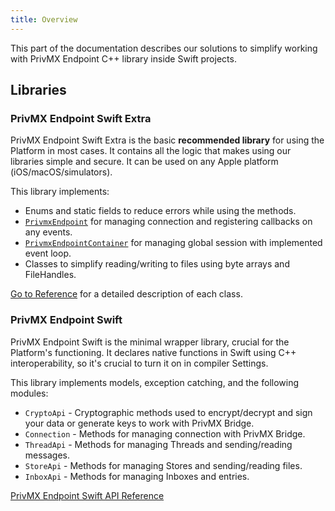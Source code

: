 ```yaml
---
title: Overview
---
```


This part of the documentation describes our solutions to simplify working with PrivMX Endpoint C++ library inside Swift projects.

## Libraries

### PrivMX Endpoint Swift Extra

PrivMX Endpoint Swift Extra is the basic **recommended library** for using the Platform in most cases. 
It contains all the logic that makes using our libraries simple and secure. 
It can be used on any Apple platform (iOS/macOS/simulators).

This library implements:

- Enums and static fields to reduce errors while using the methods.
- [`PrivmxEndpoint`](./reference/privmx-endpoint-swift-extra/core/privmx-endpoint) for managing connection and registering callbacks on any events.
- [`PrivmxEndpointContainer`](./reference/privmx-endpoint-swift-extra/core/privmx-endpoint-container) for managing global session with implemented event loop.
- Classes to simplify reading/writing to files using byte arrays and FileHandles.

[Go to Reference](./reference/privmx-endpoint-swift-extra/core/privmx-endpoint) for a detailed description of each class.

### PrivMX Endpoint Swift

PrivMX Endpoint Swift is the minimal wrapper library, crucial for the Platform's functioning. It declares native functions in Swift using C++ interoperability, so it's crucial to turn it on in compiler Settings.

This library implements models, exception catching, and the following modules:
- `CryptoApi` - Cryptographic methods used to encrypt/decrypt and sign your data or generate keys to work with PrivMX Bridge.
- `Connection` - Methods for managing connection with PrivMX Bridge.
- `ThreadApi` - Methods for managing Threads and sending/reading messages.
- `StoreApi` - Methods for managing Stores and sending/reading files.
- `InboxApi` - Methods for managing Inboxes and entries.

[PrivMX Endpoint Swift API Reference](../reference/privmx-endpoint-swift/core/backend-requester)
